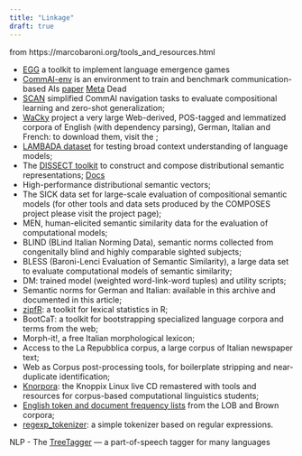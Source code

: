 ```yaml
---
title: "Linkage"
draft: true
---
```



from https://marcobaroni.org/tools_and_resources.html

- [EGG](https://github.com/facebookresearch/EGG) a toolkit to implement language emergence games
- [CommAI-env]() is an environment to train and benchmark communication-based AIs [paper](https://arxiv.org/abs/1511.08130) [Meta](https://research.facebook.com/publications/commai-evaluating-the-first-steps-towards-a-useful-general-ai/) Dead
- [SCAN](https://github.com/brendenlake/SCAN) simplified CommAI navigation tasks to evaluate compositional learning and zero-shot generalization;
- [WaCky](https://wacky.sslmit.unibo.it/doku.php?id=start) project a very large Web-derived, POS-tagged and lemmatized corpora of English (with dependency parsing), German, Italian and French: to download them, visit the ;
- [LAMBADA dataset](https://zenodo.org/records/2630551#.XKdhTkNS_CI) for testing broad context understanding of language models;
- The [DISSECT toolkit](https://github.com/composes-toolkit/dissect) to construct and compose distributional semantic representations; [Docs](https://wiki.cimec.unitn.it/tiki-index.php?page=CLIC)
- High-performance distributional semantic vectors;
- The SICK data set for large-scale evaluation of compositional semantic models (for other tools and data sets produced by the COMPOSES project please visit the project page);
- MEN, human-elicited semantic similarity data for the evaluation of computational models;
- BLIND (BLind Italian Norming Data), semantic norms collected from congenitally blind and highly comparable sighted subjects;
- BLESS (Baroni-Lenci Evaluation of Semantic Similarity), a large data set to evaluate computational models of semantic similarity;
- DM: trained model (weighted word-link-word tuples) and utility scripts;
- Semantic norms for German and Italian: available in this archive and documented in this article;
- [zipfR](http://purl.org/stefan.evert/zipfR): a toolkit for lexical statistics in R;
- BootCaT: a toolkit for bootstrapping specialized language corpora and terms from the web;
- Morph-it!, a free Italian morphological lexicon;
- Access to the La Repubblica corpus, a large corpus of Italian newspaper text;
- Web as Corpus post-processing tools, for boilerplate stripping and near-duplicate identification;
- [Knorpora](http://sslmit.unibo.it/~baroni/welcome_to_knorpora.html): the Knoppix Linux live CD remastered with tools and resources for corpus-based computational linguistics students;
- [English token and document frequency lists](http://sslmit.unibo.it/~baroni/brown_lob_fq_lists.html) from the LOB and Brown corpora;
- [regexp_tokenizer](http://sslmit.unibo.it/~baroni/regexp_tokenizer.html): a simple tokenizer based on regular expressions.



NLP
- The [TreeTagger](https://www.cis.uni-muenchen.de/~schmid/tools/TreeTagger/) --- a part-of-speech tagger for many languages

